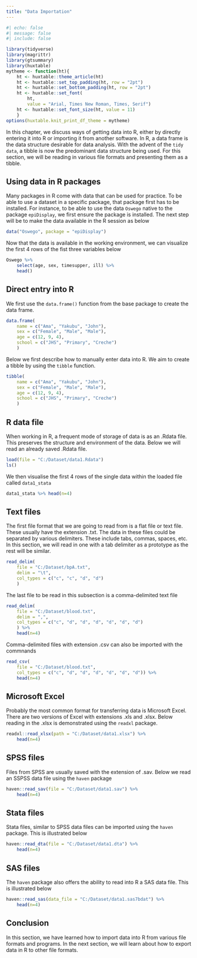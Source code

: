 ```yaml
---
title: "Data Importation"
---
```


```r
#| echo: false
#| message: false
#| include: false

library(tidyverse)
library(magrittr)
library(gtsummary)
library(huxtable)
mytheme <- function(ht){
    ht <- huxtable::theme_article(ht)
    ht <- huxtable::set_top_padding(ht, row = "2pt")
    ht <- huxtable::set_bottom_padding(ht, row = "2pt")
    ht <- huxtable::set_font(
        ht, 
        value = "Arial, Times New Roman, Times, Serif")
    ht <- huxtable::set_font_size(ht, value = 11)
    }
options(huxtable.knit_print_df_theme = mytheme)
```

In this chapter, we discuss ways of getting data into R, either by directly entering it into R or
importing it from another software. In R, a data frame is the data structure desirable for data
analysis. With the advent of the `tidy data`, a tibble is now the predominant data structure being
used. For this section, we will be reading in various file formats and presenting them as a tibble.

## Using data in R packages

Many packages in R come with data that can be used for practice. To be able to use a dataset in a
specific package, that package first has to be installed. For instance, to be able to use the data
`Oswego` native to the package `epiDisplay`, we first ensure the package is installed. The next step
will be to make the data available in the R session as below

```r
data("Oswego", package = "epiDisplay")
```

Now that the data is available in the working environment, we can visualize the first 4 rows of the
fist three variables below

```r
Oswego %>% 
    select(age, sex, timesupper, ill) %>% 
    head()
```

## Direct entry into R

We first use the `data.frame()` function from the base package to create the data frame.

```r
data.frame(
    name = c("Ama", "Yakubu", "John"), 
    sex = c("Female", "Male", "Male"),
    age = c(12, 9, 4),
    school = c("JHS", "Primary", "Creche")
    )
```

Below we first describe how to manually enter data into R. We aim to create a tibble by using the
`tibble` function.

```r
tibble(
    name = c("Ama", "Yakubu", "John"), 
    sex = c("Female", "Male", "Male"),
    age = c(12, 9, 4),
    school = c("JHS", "Primary", "Creche")
    )
```

## R data file

When working in R, a frequent mode of storage of data is as an .Rdata file. This preserves the
structure and environment of the data. Below we will read an already saved .Rdata file.

```r
load(file = "C:/Dataset/data1.Rdata")
ls()
```

We then visualise the first 4 rows of the single data within the loaded file called `data1_stata`

```r
data1_stata %>% head(n=4)
```

## Text files

The first file format that we are going to read from is a flat file or text file. These usually have
the extension .txt. The data in these files could be separated by various delimiters. These include
tabs, commas, spaces, etc. In this section, we will read in one with a tab delimiter as a prototype
as the rest will be similar.

```r
read_delim(
    file = "C:/Dataset/bpA.txt", 
    delim = "\t", 
    col_types = c("c", "c", "d", "d")
    )
```

The last file to be read in this subsection is a comma-delimited text file

```r
read_delim(
    file = "C:/Dataset/blood.txt", 
    delim = ",", 
    col_types = c("c", "d", "d", "d", "d", "d", "d")
    ) %>% 
    head(n=4)
```

Comma-delimited files with extension .csv can also be imported with the commnands

```r
read_csv(
    file = "C:/Dataset/blood.txt",
    col_types = c("c", "d", "d", "d", "d", "d", "d")) %>% 
    head(n=4)
```

## Microsoft Excel

Probably the most common format for transferring data is Microsoft Excel. There are two versions of
Excel with extensions .xls and .xlsx. Below reading in the .xlsx is demonstrated using the `readxl`
package.

```r
readxl::read_xlsx(path = "C:/Dataset/data1.xlsx") %>% 
    head(n=4)
```

## SPSS files

Files from SPSS are usually saved with the extension of .sav. Below we read an SSPSS data file using
the `haven` package

```r
haven::read_sav(file = "C:/Dataset/data1.sav") %>% 
    head(n=4)
```

## Stata files

Stata files, similar to SPSS data files can be imported using the `haven` package. This is
illustrated below

```r
haven::read_dta(file = "C:/Dataset/data1.dta") %>% 
    head(n=4)
```

## SAS files

The `haven` package also offers the ability to read into R a SAS data file. This is illustrated
below

```r
haven::read_sas(data_file = "C:/Dataset/data1.sas7bdat") %>% 
    head(n=4)
```

## Conclusion

In this section, we have learned how to import data into R from various file formats and programs.
In the next section, we will learn about how to export data in R to other file formats.
